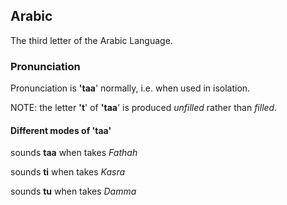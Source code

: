{{rfc}}
==Arabic==
The third letter of the Arabic Language.
=== Pronunciation===

Pronunciation is ''''taa'''' normally, i.e. when used in isolation.

NOTE: the letter ''''t'''' of ''''taa'''' is produced ''unfilled'' rather than ''filled''.


==== Different modes of ''''taa'''' ====

sounds '''taa''' when takes ''Fathah''

sounds '''ti''' when takes ''Kasra''

sounds '''tu''' when takes ''Damma''